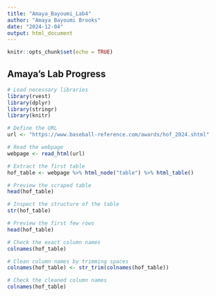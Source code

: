 ```yaml
---
title: "Amaya_Bayoumi_Lab4"
author: "Amaya Bayoumi Brooks"
date: "2024-12-04"
output: html_document
---
```


```r
knitr::opts_chunk$set(echo = TRUE)
```

## Amaya's Lab Progress 

```r
# Load necessary libraries
library(rvest)
library(dplyr)
library(stringr)
library(knitr)
```

```r
# Define the URL
url <- "https://www.baseball-reference.com/awards/hof_2024.shtml"

# Read the webpage
webpage <- read_html(url)

# Extract the first table
hof_table <- webpage %>% html_node("table") %>% html_table()

# Preview the scraped table
head(hof_table)
```

```r
# Inspect the structure of the table
str(hof_table)

# Preview the first few rows
head(hof_table)

# Check the exact column names
colnames(hof_table)
```

```r
# Clean column names by trimming spaces
colnames(hof_table) <- str_trim(colnames(hof_table))

# Check the cleaned column names
colnames(hof_table)
```

